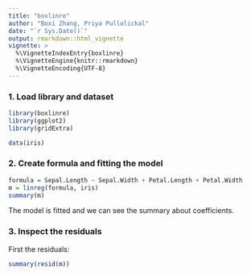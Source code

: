 ```yaml
---
title: "boxlinre"
author: "Boxi Zhang, Priya Pullolickal"
date: "`r Sys.Date()`"
output: rmarkdown::html_vignette
vignette: >
  %\VignetteIndexEntry{boxlinre}
  %\VignetteEngine{knitr::rmarkdown}
  %\VignetteEncoding{UTF-8}
---
```


### 1. Load library and dataset
```r
library(boxlinre)
library(ggplot2)
library(gridExtra)

data(iris)
```

### 2. Create formula and fitting the model
```r
formula = Sepal.Length ~ Sepal.Width + Petal.Length + Petal.Width
m = linreg(formula, iris)
summary(m)
```
The model is fitted and we can see the summary about coefficients.

### 3. Inspect the residuals

First the residuals:

```r
summary(resid(m))
```

